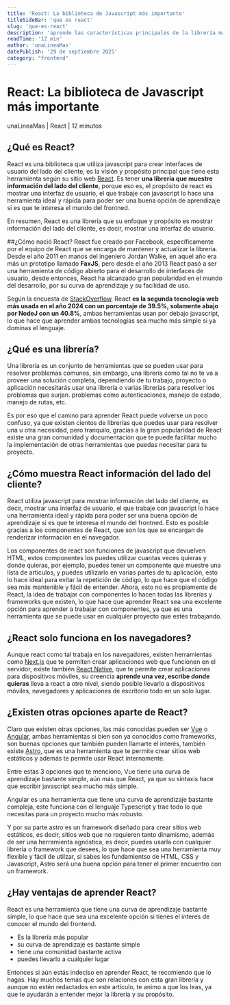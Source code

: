 ```yaml
---
title: 'React: La biblioteca de Javascript más importante'
titleSideBar: 'que es react'
slug: 'que-es-react'
description: 'aprende las características principales de la librería más popular de Javascript'
readTime: '12 min'
author: 'unaLineaMas'
datePublish: '29 de septiembre 2025'
category: "frontend"
---
```


# React: La biblioteca de Javascript más importante
unaLineaMas | React | 12 minutos

## ¿Qué es React?
React es una biblioteca que utiliza javascript para crear interfaces de usuario del lado del cliente, es la visión y propósito principal que tiene esta herramienta según su sitio web [React](https://reactjs.org/). Es tener **una librería que muestre información del lado del cliente**, porque eso es, el propósito de react es mostrar una interfaz de usuario, el que trabaje con javascript lo hace una herramienta ideal y rápida para poder ser una buena opción de aprendizaje si es que te interesa el mundo del frontned.


En resumen, React es una librería que su enfoque y propósito es mostrar información del lado del cliente, es decir, mostrar una interfaz de usuario.

##¿Cómo nació React?
React fue creado por Facebook, específicamente por el equipo de React que se encarga de mantener y actualizar la librería. Desde el año 2011 en manos del ingeniero Jordan Walke, en aquel año era más un prototipo llamado **FaxJS**, pero desde el año 2013 React pasó a ser una herramienta de código abierto para el desarrollo de interfaces de usuario, desde entonces, React ha alcanzado gran popularidad en el mundo del desarrollo, por su curva de aprendizaje y su facilidad de uso.

Según la encuesta de [StackOverflow](https://survey.stackoverflow.co/2024/technology), React **es la segunda tecnología web más usada en el año 2024 con un porcentaje de 39.5%, solamente abajo por NodeJ con un 40.8%**, ambas herramientas usan por debajo javascript, lo que hace que aprender ambas tecnologías sea mucho más simple si ya dominas el lenguaje.

## ¿Qué es una librería?
Una librería es un conjunto de herramientas que se pueden usar para resolver problemas comunes, sin embargo, una librería como tal no te va a proveer una solución completa, dependiendo de tu trabajo, proyecto o aplicación necesitarás usar una librería o varias librerías para resolver los problemas que surjan. problemas como autenticaciones, manejo de estado, manejo de rutas, etc.

Es por eso que el camino para aprender React puede volverse un poco confuso, ya que existen cientos de librerías que puedes usar para resolver una u otra necesidad, pero tranquilo, gracias a la gran popularidad de React existe una gran comunidad y documentación que te puede facilitar mucho la implementación de otras herramientas que puedas necesitar para tu proyecto.

## ¿Cómo muestra React información del lado del cliente?
React utiliza javascript para mostrar información del lado del cliente, es decir, mostrar una interfaz de usuario, el que trabaje con javascript lo hace una herramienta ideal y rápida para poder ser una buena opción de aprendizaje si es que te interesa el mundo del frontned. Esto es posible gracias a los componentes de React, que son los que se encargan de renderizar información en el navegador.

Los componentes de react son funciones de javascript que devuelven HTML, estos componentes los puedes utilizar cuantas veces quieras y donde quieras, por ejemplo, puedes tener un componente que muestre una lista de articulos, y puedes utilizarlo en varias partes de tu aplicación, esto lo hace ideal para evitar la repetición de código, lo que hace que el código sea más mantenible y fácil de entender. Ahora, esto no es propiamente de React, la idea de trabajar con componentes lo hacen todas las librerías y frameworks que existen, lo que hace que aprender React sea una excelente opción para aprender a trabajar con componentes, ya que es una herramienta que se puede usar en cualquier proyecto que estés trabajando.

## ¿React solo funciona en los navegadores?
Aunque react como tal trabaja en los navegadores, existen herramientas como [Next.js](https://nextjs.org/) que te permiten crear aplicaciones web que funcionen en el servidor, existe también [React Native](https://reactnative.dev/), que te permite crear aplicaciones para dispositivos móviles, su creencia **aprende una vez, escribe donde quieras** lleva a react a otro nivel, siendo posible llevarlo a dispositivos móviles, navegadores y aplicaciones de escritorio todo en un solo lugar. 

## ¿Existen otras opciones aparte de React?
Claro que existen otras opciones, las más conocidas pueden ser [Vue](https://vuejs.org/) o [Angular](https://angular.dev/), ambas herramientas si bien son ya conocidos como frameworks, son buenas opciones que también pueden llamarte el interés, también existe [Astro](https://astro.build/), que es una herramienta que te permite crear sitios web estáticos y además te permite usar React internamente.

Entre estas 3 opciones que te menciono, Vue tiene una curva de aprendizaje bastante simple, aún más que React, ya que su sintaxis hace que escribir javascript sea mucho más simple. 

Angular es una herramienta que tiene una curva de aprendizaje bastante compleja, este funciona con el lenguaje Typescript y trae todo lo que necesitas para un proyecto mucho más robusto.

Y por su parte astro es un framework diseñado para crear sitios web estáticos, es decir, sitios web que no requieren tanto dinamismo, además de ser una herramienta agnóstica, es decir, puedes usarla con cualquier librería o framework que desees, lo que hace que sea una herramienta muy flexible y fácil de utilzar, si sabes los fundamientso de HTML, CSS y Javascript, Astro será una buena opción para tener el primer encuentro con un framework.

## ¿Hay ventajas de aprender React?
React es una herramienta que tiene una curva de aprendizaje bastante simple, lo que hace que sea una excelente opción si tienes el interes de conocer el mundo del frontend.

<ul>
    <li>Es la librería más popular</li>
    <li>su curva de aprendizaje es bastante simple</li>
    <li>tiene una comunidad bastante activa</li>
    <li>puedes llevarlo a cualquier lugar</li>
</ul>

Entonces si aún estás indeciso en aprender React, te recomiendo que lo hagas. Hay muchos temas que son relaciones con esta gran librería y aunque no estén redactados en este artículo, te animo a que los leas, ya que te ayudarán a entender mejor la librería y su propósito.